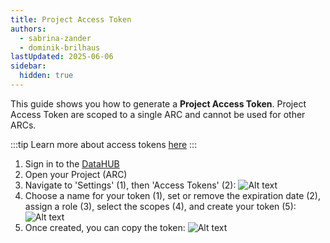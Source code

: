 ```yaml
---
title: Project Access Token 
authors:
  - sabrina-zander
  - dominik-brilhaus
lastUpdated: 2025-06-06
sidebar:
  hidden: true
---
```



This guide shows you how to generate a **Project Access Token**. Project Access Token are scoped to a single ARC and cannot be used for other ARCs. 

:::tip
Learn more about access tokens [here](/nfdi4plants.knowledgebase/datahub/access-tokens)
:::

<Steps>

1. Sign in to the [DataHUB](https://git.nfdi4plants.org/)
2. Open your Project (ARC)
3. Navigate to 'Settings' (1), then 'Access Tokens' (2): ![Alt text](@images/datahub/datahub-access-token-project-2.png)
3. Choose a name for your token (1), set or remove the expiration date (2), assign a role (3), select the scopes (4), and create your token (5):
    ![Alt text](@images/datahub/datahub-access-token-project-3.png)
4. Once created, you can copy the token:
    ![Alt text](@images/datahub/datahub-access-token-project-4.png) 

</Steps>
